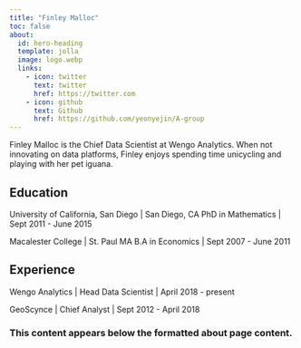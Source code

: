 ```yaml
---
title: "Finley Malloc"
toc: false
about:
  id: hero-heading
  template: jolla
  image: logo.webp
  links:
    - icon: twitter
      text: twitter
      href: https://twitter.com
    - icon: github
      text: Github
      href: https://github.com/yeonyejin/A-group
---
```



:::{#hero-heading}

Finley Malloc is the Chief Data Scientist at Wengo Analytics. When not innovating on data platforms, Finley enjoys spending time unicycling and playing with her pet iguana.

## Education

University of California, San Diego | San Diego, CA
PhD in Mathematics | Sept 2011 - June 2015

Macalester College | St. Paul MA
B.A in Economics | Sept 2007 - June 2011

## Experience

Wengo Analytics | Head Data Scientist | April 2018 - present

GeoScynce | Chief Analyst | Sept 2012 - April 2018

:::

### This content appears below the formatted about page content.